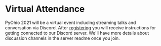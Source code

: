 <Seo title="Attend PyOhio" />

# Virtual Attendance

PyOhio 2021 will be a virtual event including streaming talks and conversation via Discord.
After [registering](/participate/register) you will receive instructions for getting connected to our Discord server.
We'll have more details about discussion channels in the server readme once you join.
